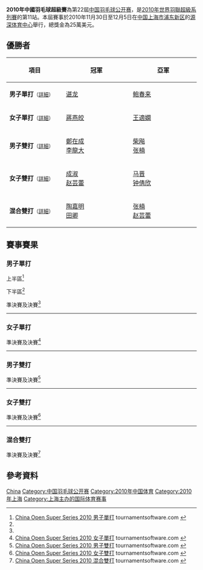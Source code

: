 {{noteTA|G1=Badminton}}
{{infobox badminton event
|name           = 2010年中國羽毛球超級賽
|image          =
|size           = 
|caption        =
|dates          = 2010年11月30日－12月5日
|number_edition = 第22屆
|level          = 2B
|prize_money    = 25萬美元
|other          =
|location       = {{CHN}}[[上海市|上海市]][[浦东新区|浦东新区]]
|venue          = [[源深体育中心|源深体育中心]]
|previous       = 2009年中國羽毛球超級賽
|next           = 2011年中國羽毛球首要超級賽
}}
'''2010年中國羽毛球超級賽'''為第22屆[[中国羽毛球公开赛|中国羽毛球公开赛]]，是[[2010年世界羽聯超級系列賽|2010年世界羽聯超級系列賽]]的第11站。本屆賽事於2010年11月30日至12月5日在[[中国|中国]][[上海市|上海市]][[浦东新区|浦东新区]]的[[源深体育中心|源深体育中心]]舉行，總獎金為25萬美元。

== 優勝者 ==
{| class=wikitable style="font-size:small"
!width="200"|項目
!width="250"|冠軍
!width="250"|亞軍
|-
|'''男子單打'''<small>（[[#男子單打|詳細]]）</small>
|{{flagicon|CHN}} [[谌龙|谌龙]]
|{{flagicon|CHN}} [[鲍春来|鲍春来]]
|-
|'''女子單打'''<small>（[[#女子單打|詳細]]）</small>
|{{flagicon|CHN}} [[蔣燕皎|蔣燕皎]]
|{{flagicon|CHN}} [[王適嫻|王適嫻]]
|-
|'''男子雙打'''<small>（[[#男子雙打|詳細]]）</small>
|{{flagicon|KOR}} [[鄭在成|鄭在成]]<br/>{{flagicon|KOR}} [[李龍大|李龍大]]
|{{flagicon|CHN}} [[柴飚|柴飚]]<br/>{{flagicon|CHN}} [[张楠_(羽毛球运动员)|张楠]]
|-
|'''女子雙打'''<small>（[[#女子雙打|詳細]]）</small>
|{{flagicon|CHN}} [[成淑|成淑]]<br/>{{flagicon|CHN}} [[赵芸蕾|赵芸蕾]]
|{{flagicon|CHN}} [[马晋|马晋]]<br/>{{flagicon|CHN}} [[钟倩欣|钟倩欣]]
|-
|'''混合雙打'''<small>（[[#混合雙打|詳細]]）</small>
|{{flagicon|CHN}} [[陶嘉明|陶嘉明]]<br/>{{flagicon|CHN}} [[田卿|田卿]]
|{{flagicon|CHN}} [[张楠_(羽毛球运动员)|张楠]]<br/>{{flagicon|CHN}} [[赵芸蕾|赵芸蕾]]
|}

== 賽事賽果 ==
=== 男子單打 ===
; 上半區<ref name="MS">[http://tournamentsoftware.com/sport/draw.aspx?id=9DE27667-A177-4E56-8576-5E36401BED38&draw=2 China Open Super Series 2010 男子單打] {{Wayback|url=http://tournamentsoftware.com/sport/draw.aspx?id=9DE27667-A177-4E56-8576-5E36401BED38&draw=2 |date=20170830122838 }} tournamentsoftware.com {{en}}</ref>
{{16TeamBracket-Compact-Tennis3
| RD1-seed01=PFQ
| RD1-team01='''{{flagicon|KOR}} [[李炫一|李炫一]]
| RD1-score01-1=14
| RD1-score01-2='''21
| RD1-score01-3='''21
| RD1-seed02=
| RD1-team02={{nowrap|{{flagicon|IND}} [[拉贾·梅努里·文卡塔·加卢西达|R·M·V·加卢西达]]}}
| RD1-score02-1='''21
| RD1-score02-2=17
| RD1-score02-3=8

| RD1-seed03=Q
| RD1-team03='''{{flagicon|CHN}} [[吕轶|吕轶]]
| RD1-score03-1='''23
| RD1-score03-2='''21
| RD1-score03-3=
| RD1-seed04=
| RD1-team04={{flagicon|IND}} [[阿尔温德·巴特|阿尔温德·巴特]]
| RD1-score04-1=21
| RD1-score04-2=6
| RD1-score04-3=

| RD1-seed05=8
| RD1-team05='''{{flagicon|CHN}} [[鲍春来|鲍春来]]
| RD1-score05-1=
| RD1-score05-2=
| RD1-score05-3=
| RD1-seed06=
| RD1-team06={{flagicon|LTU}} [[凯斯图蒂斯·纳维茨卡斯|K·纳维茨卡斯]] (棄權)
| RD1-score06-1=
| RD1-score06-2=
| RD1-score06-3=

| RD1-seed07=
| RD1-team07={{flagicon|THA}} [[达农沙·森颂汶素|达农沙·森颂汶素]]
| RD1-score07-1='''23
| RD1-score07-2=22
| RD1-score07-3=7
| RD1-seed08=Q
| RD1-team08='''{{flagicon|CHN}} [[乔斌|乔斌]]
| RD1-score08-1=21
| RD1-score08-2='''24
| RD1-score08-3='''21

| RD1-seed09=4
| RD1-team09={{flagicon|THA}} [[文萨·波萨那|文萨·波萨那]]
| RD1-score09-1='''21
| RD1-score09-2=12
| RD1-score09-3=16
| RD1-seed10=
| RD1-team10='''{{flagicon|CHN}} [[杜鹏宇|杜鹏宇]]
| RD1-score10-1=17
| RD1-score10-2='''21
| RD1-score10-3='''21

| RD1-seed11=
| RD1-team11={{nowrap|{{flagicon|SWE}} [[亨利·胡尔斯凯宁|亨利·胡尔斯凯宁]]}}
| RD1-score11-1=19
| RD1-score11-2=10
| RD1-score11-3=
| RD1-seed12=
| RD1-team12='''{{flagicon|HKG}} [[胡贇|胡贇]]
| RD1-score12-1='''21
| RD1-score12-2='''21
| RD1-score12-3=

| RD1-seed13=7
| RD1-team13='''{{flagicon|DEN}} [[简·奥·约根森|简·奥·约根森]]
| RD1-score13-1='''21
| RD1-score13-2=9
| RD1-score13-3='''21
| RD1-seed14=PFQ
| RD1-team14={{flagicon|CHN}} [[文凯|文凯]]
| RD1-score14-1=9
| RD1-score14-2='''21
| RD1-score14-3=17

| RD1-seed15=
| RD1-team15={{flagicon|SCO}} [[阿利斯泰尔·凯西|阿利斯泰尔·凯西]]
| RD1-score15-1=9
| RD1-score15-2=9
| RD1-score15-3=
| RD1-seed16=
| RD1-team16='''{{flagicon|HKG}} [[陳仁傑|陳仁傑]]
| RD1-score16-1='''21
| RD1-score16-2='''21
| RD1-score16-3=

| RD2-seed01=PFQ
| RD2-team01={{flagicon|KOR}} [[李炫一|李炫一]]
| RD2-score01-1=14
| RD2-score01-2=7
| RD2-score01-3=
| RD2-seed02=Q
| RD2-team02='''{{flagicon|CHN}} [[吕轶|吕轶]]
| RD2-score02-1='''21
| RD2-score02-2='''21
| RD2-score02-3=

| RD2-seed03=8
| RD2-team03='''{{flagicon|CHN}} [[鲍春来|鲍春来]]
| RD2-score03-1='''21
| RD2-score03-2='''21
| RD2-score03-3=
| RD2-seed04=Q
| RD2-team04={{flagicon|CHN}} [[乔斌|乔斌]]
| RD2-score04-1=11
| RD2-score04-2=15
| RD2-score04-3=

| RD2-seed05=
| RD2-team05='''{{flagicon|CHN}} [[杜鹏宇|杜鹏宇]]
| RD2-score05-1='''21
| RD2-score05-2='''21
| RD2-score05-3=
| RD2-seed06=
| RD2-team06={{flagicon|HKG}} [[胡贇|胡贇]]
| RD2-score06-1=17
| RD2-score06-2=12
| RD2-score06-3=

| RD2-seed07=7
| RD2-team07='''{{flagicon|DEN}} [[简·奥·约根森|简·奥·约根森]]
| RD2-score07-1='''21
| RD2-score07-2=19
| RD2-score07-3='''21
| RD2-seed08=
| RD2-team08={{flagicon|HKG}} [[陳仁傑|陳仁傑]]
| RD2-score08-1=15
| RD2-score08-2='''21
| RD2-score08-3=16

| RD3-seed01=Q
| RD3-team01={{flagicon|CHN}} [[吕轶|吕轶]]
| RD3-score01-1=11
| RD3-score01-2=15
| RD3-score01-3=
| RD3-seed02=8
| RD3-team02='''{{flagicon|CHN}} [[鲍春来|鲍春来]]
| RD3-score02-1='''21
| RD3-score02-2='''21
| RD3-score02-3=

| RD3-seed03=
| RD3-team03='''{{flagicon|CHN}} [[杜鹏宇|杜鹏宇]]
| RD3-score03-1=
| RD3-score03-2=
| RD3-score03-3=
| RD3-seed04=
| RD3-team04={{nowrap|{{flagicon|DEN}} [[简·奥·约根森|简·奥·约根森]] (棄權)}}
| RD3-score04-1=
| RD3-score04-2=
| RD3-score04-3=

| RD4-seed01=8
| RD4-team01='''{{nowrap|{{flagicon|CHN}} [[鲍春来|鲍春来]]}}
| RD4-score01-1='''22
| RD4-score01-2='''21
| RD4-score01-3=
| RD4-seed02=
| RD4-team02={{flagicon|CHN}} [[杜鹏宇|杜鹏宇]]
| RD4-score02-1=20
| RD4-score02-2=16
| RD4-score02-3=
}}
;下半區<ref name="MS"/>
{{16TeamBracket-Compact-Tennis3
| RD1-seed01=Q
| RD1-team01='''{{flagicon|CHN}} [[张圣|张圣]]
| RD1-score01-1='''21
| RD1-score01-2='''21
| RD1-score01-3=
| RD1-seed02=
| RD1-team02={{flagicon|GER}} [[马克·茨维布勒|马克·茨维布勒]]
| RD1-score02-1=15
| RD1-score02-2=9
| RD1-score02-3=

| RD1-seed03=
| RD1-team03={{flagicon|FRA}} [[布里斯·利弗德斯|布里斯·利弗德斯]]
| RD1-score03-1=13
| RD1-score03-2=18
| RD1-score03-3=
| RD1-seed04=6
| RD1-team04='''{{flagicon|VIE}} [[阮進明|阮進明]]
| RD1-score04-1='''21
| RD1-score04-2='''21
| RD1-score04-3=

| RD1-seed05=
| RD1-team05='''{{flagicon|TPE}} [[謝裕興|謝裕興]]
| RD1-score05-1=18
| RD1-score05-2='''21
| RD1-score05-3='''21
| RD1-seed06=
| RD1-team06={{flagicon|DEN}} [[克里斯蒂安·林德·汤姆森|C·林德·汤姆森]]
| RD1-score06-1='''21
| RD1-score06-2=3
| RD1-score06-3=15

| RD1-seed07=
| RD1-team07={{flagicon|MAS}} [[张维峰|张维峰]]
| RD1-score07-1=11
| RD1-score07-2=11
| RD1-score07-3=
| RD1-seed08=3
| RD1-team08='''{{flagicon|CHN}} [[陈金|陈金]]
| RD1-score08-1='''21
| RD1-score08-2='''21
| RD1-score08-3=

| RD1-seed09=PFQ
| RD1-team09={{flagicon|CHN}} [[王睁茗|王睁茗]]
| RD1-score09-1=5
| RD1-score09-2='''21
| RD1-score09-3=17
| RD1-seed10=
| RD1-team10='''{{flagicon|KOR}} [[朴成奐|朴成奐]]
| RD1-score10-1='''21
| RD1-score10-2=11
| RD1-score10-3='''21

| RD1-seed11=
| RD1-team11={{flagicon|TPE}} [[周天成|周天成]]
| RD1-score11-1=17
| RD1-score11-2=9
| RD1-score11-3=
| RD1-seed12=5
| RD1-team12='''{{flagicon|CHN}} [[谌龙|谌龙]]
| RD1-score12-1='''21
| RD1-score12-2='''21
| RD1-score12-3=

| RD1-seed13=
| RD1-team13='''{{flagicon|KOR}} [[孫完虎|孫完虎]]
| RD1-score13-1=11
| RD1-score13-2='''21
| RD1-score13-3='''21
| RD1-seed14=
| RD1-team14={{flagicon|TPE}} [[薛軒億|薛軒億]]
| RD1-score14-1='''21
| RD1-score14-2=15
| RD1-score14-3=15

| RD1-seed15=Q
| RD1-team15={{flagicon|CHN}} [[周文龙_(羽毛球运动员)|周文龙]]
| RD1-score15-1=17
| RD1-score15-2=16
| RD1-score15-3=
| RD1-seed16=2
| RD1-team16='''{{flagicon|CHN}} [[林丹|林丹]]
| RD1-score16-1='''21
| RD1-score16-2='''21
| RD1-score16-3=

| RD2-seed01=Q
| RD2-team01='''{{flagicon|CHN}} [[张圣|张圣]]
| RD2-score01-1=13
| RD2-score01-2='''21
| RD2-score01-3='''21
| RD2-seed02=6
| RD2-team02={{flagicon|VIE}} [[阮進明|阮進明]]
| RD2-score02-1='''21
| RD2-score02-2=12
| RD2-score02-3=17

| RD2-seed03=
| RD2-team03={{flagicon|TPE}} [[謝裕興|謝裕興]]
| RD2-score03-1=8
| RD2-score03-2='''21
| RD2-score03-3=16
| RD2-seed04=3
| RD2-team04='''{{flagicon|CHN}} [[陈金|陈金]]
| RD2-score04-1='''21
| RD2-score04-2=18
| RD2-score04-3='''21

| RD2-seed05=
| RD2-team05={{flagicon|KOR}} [[朴成奐|朴成奐]]
| RD2-score05-1=12
| RD2-score05-2=16
| RD2-score05-3=
| RD2-seed06=5
| RD2-team06='''{{flagicon|CHN}} [[谌龙|谌龙]]
| RD2-score06-1='''21
| RD2-score06-2='''21
| RD2-score06-3=

| RD2-seed07=
| RD2-team07={{flagicon|KOR}} [[孫完虎|孫完虎]]
| RD2-score07-1=9
| RD2-score07-2=12
| RD2-score07-3=
| RD2-seed08=2
| RD2-team08='''{{flagicon|CHN}} [[林丹|林丹]]
| RD2-score08-1='''21
| RD2-score08-2='''21
| RD2-score08-3=

| RD3-seed01=Q
| RD3-team01={{flagicon|CHN}} [[张圣|张圣]]
| RD3-score01-1=8
| RD3-score01-2=13
| RD3-score01-3=
| RD3-seed02=3
| RD3-team02='''{{flagicon|CHN}} [[陈金|陈金]]
| RD3-score02-1='''21
| RD3-score02-2='''21
| RD3-score02-3=

| RD3-seed03=5
| RD3-team03='''{{flagicon|CHN}} [[谌龙|谌龙]]
| RD3-score03-1=
| RD3-score03-2=
| RD3-score03-3=
| RD3-seed04=2
| RD3-team04={{flagicon|CHN}} [[林丹|林丹]] (棄權)
| RD3-score04-1=
| RD3-score04-2=
| RD3-score04-3=

| RD4-seed01=3
| RD4-team01={{flagicon|CHN}} [[陈金|陈金]]
| RD4-score01-1=20
| RD4-score01-2='''21
| RD4-score01-3=18
| RD4-seed02=5
| RD4-team02='''{{flagicon|CHN}} [[谌龙|谌龙]]
| RD4-score02-1='''22
| RD4-score02-2=18
| RD4-score02-3='''21
}}
;準決賽及決賽<ref name="MS"/>
{{4TeamBracket-Tennis3-v2
| team-width=200
| RD1-seed1=8
| RD1-team1='''{{flagicon|CHN}} [[鲍春来|鲍春来]]
| RD1-score1-1='''22
| RD1-score1-2='''21
| RD1-score1-3=
| RD1-seed2=4
| RD1-team2={{flagicon|CHN}} [[杜鹏宇|杜鹏宇]]
| RD1-score2-1=20
| RD1-score2-2=16
| RD1-score2-3=

| RD1-seed3=3
| RD1-team3={{flagicon|CHN}} [[陈金|陈金]]
| RD1-score3-1=20
| RD1-score3-2='''21
| RD1-score3-3=18
| RD1-seed4=5
| RD1-team4='''{{flagicon|CHN}} [[谌龙|谌龙]]
| RD1-score4-1='''22
| RD1-score4-2=18
| RD1-score4-3='''21

| RD2-seed1=8
| RD2-team1={{flagicon|CHN}} [[鲍春来|鲍春来]]
| RD2-score1-1='''21
| RD2-score1-2=14
| RD2-score1-3=16
| RD2-seed2=5
| RD2-team2='''{{flagicon|CHN}} [[谌龙|谌龙]]
| RD2-score2-1=9
| RD2-score2-2='''21
| RD2-score2-3='''21
}}
----

=== 女子單打 ===
;準決賽及決賽<ref name="WS">[http://tournamentsoftware.com/sport/draw.aspx?id=9DE27667-A177-4E56-8576-5E36401BED38&draw=4 China Open Super Series 2010 女子單打] tournamentsoftware.com {{en}}</ref>
{{4TeamBracket-Tennis3-v2
| team-width=200
| RD1-seed1=1
| RD1-team1={{flagicon|CHN}} [[汪鑫|汪鑫]]
| RD1-score1-1=18
| RD1-score1-2=16
| RD1-score1-3=
| RD1-seed2=3
| RD1-team2='''{{flagicon|CHN}} [[王適嫻|王適嫻]]
| RD1-score2-1='''21
| RD1-score2-2='''21
| RD1-score2-3=

| RD1-seed3=4
| RD1-team3='''{{flagicon|CHN}} [[蔣燕皎|蔣燕皎]]
| RD1-score3-1='''21
| RD1-score3-2='''21
| RD1-score3-3=
| RD1-seed4=2
| RD1-team4={{flagicon|CHN}} [[王仪涵|王仪涵]]
| RD1-score4-1=19
| RD1-score4-2=17
| RD1-score4-3=

| RD2-seed1=3
| RD2-team1={{flagicon|CHN}} [[王適嫻|王適嫻]]
| RD2-score1-1=16
| RD2-score1-2=19
| RD2-score1-3=
| RD2-seed2=4
| RD2-team2='''{{flagicon|CHN}} [[蔣燕皎|蔣燕皎]]
| RD2-score2-1='''21
| RD2-score2-2='''21
| RD2-score2-3=
}}
----
=== 男子雙打 ===
;準決賽及決賽<ref name="MD">[http://tournamentsoftware.com/sport/draw.aspx?id=9DE27667-A177-4E56-8576-5E36401BED38&draw=6 China Open Super Series 2010 男子雙打] {{Wayback|url=http://tournamentsoftware.com/sport/draw.aspx?id=9DE27667-A177-4E56-8576-5E36401BED38&draw=6 |date=20170925184002 }} tournamentsoftware.com {{en}}</ref>
{{4TeamBracket-Tennis3-v2
| team-width=200
| RD1-seed1=6
| RD1-team1={{flagicon|TPE}} [[方介民|方介民]]<br/> {{flagicon|TPE}} [[李勝木|李勝木]]
| RD1-score1-1=12
| RD1-score1-2='''21
| RD1-score1-3=24
| RD1-seed2=
| RD1-team2='''{{flagicon|CHN}} [[柴飚|柴飚]]<br/> {{flagicon|CHN}} [[张楠_(羽毛球运动员)|张楠]]
| RD1-score2-1='''21
| RD1-score2-2=15
| RD1-score2-3='''26

| RD1-seed3=4
| RD1-team3='''{{flagicon|KOR}} [[鄭在成|鄭在成]]<br/> {{flagicon|KOR}} [[李龍大|李龍大]]
| RD1-score3-1='''21
| RD1-score3-2=19
| RD1-score3-3='''21
| RD1-seed4=7
| RD1-team4={{flagicon|KOR}} [[高成炫|高成炫]]<br/> {{flagicon|KOR}} [[柳延星|柳延星]]
| RD1-score4-1=19
| RD1-score4-2='''21
| RD1-score4-3=8

| RD2-seed1=
| RD2-team1={{flagicon|CHN}} [[柴飚|柴飚]]<br/> {{flagicon|CHN}} [[张楠_(羽毛球运动员)|张楠]]
| RD2-score1-1=15
| RD2-score1-2=12
| RD2-score1-3=
| RD2-seed2=4
| RD2-team2='''{{flagicon|KOR}} [[鄭在成|鄭在成]]<br/> {{flagicon|KOR}} [[李龍大|李龍大]]
| RD2-score2-1='''21
| RD2-score2-2='''21
| RD2-score2-3=
}}
----
=== 女子雙打 ===
;準決賽及決賽<ref name="WD">[http://tournamentsoftware.com/sport/draw.aspx?id=9DE27667-A177-4E56-8576-5E36401BED38&draw=7 China Open Super Series 2010 女子雙打] tournamentsoftware.com {{en}}</ref>
{{4TeamBracket-Tennis3-v2
| team-width=200
| RD1-seed1=
| RD1-team1='''{{flagicon|CHN}} [[马晋|马晋]]<br/> {{flagicon|CHN}} [[钟倩欣|钟倩欣]]
| RD1-score1-1=11
| RD1-score1-2='''21
| RD1-score1-3='''21
| RD1-seed2=8
| RD1-team2={{flagicon|KOR}} [[河貞恩|河貞恩]]<br/> {{flagicon|KOR}} [[金旼貞|金旼貞]]
| RD1-score2-1='''21
| RD1-score2-2=8
| RD1-score2-3=18

| RD1-seed3=5
| RD1-team3={{flagicon|CHN}} [[潘攀|潘攀]]<br/> {{flagicon|CHN}} [[田卿|田卿]]
| RD1-score3-1=14
| RD1-score3-2=13
| RD1-score3-3=
| RD1-seed4=2
| RD1-team4='''{{flagicon|CHN}} [[成淑|成淑]]<br/> {{flagicon|CHN}} [[赵芸蕾|赵芸蕾]]
| RD1-score4-1='''21
| RD1-score4-2='''21
| RD1-score4-3=

| RD2-seed1=
| RD2-team1={{flagicon|CHN}} [[马晋|马晋]]<br/> {{flagicon|CHN}} [[钟倩欣|钟倩欣]] (棄權)
| RD2-score1-1=
| RD2-score1-2=
| RD2-score1-3=
| RD2-seed2=2
| RD2-team2='''{{flagicon|CHN}} [[成淑|成淑]]<br/> {{flagicon|CHN}} [[赵芸蕾|赵芸蕾]]
| RD2-score2-1=
| RD2-score2-2=
| RD2-score2-3=
}}
----
=== 混合雙打 ===
;準決賽及決賽<ref name="XD">[http://tournamentsoftware.com/sport/draw.aspx?id=9DE27667-A177-4E56-8576-5E36401BED38&draw=9 China Open Super Series 2010 混合雙打] {{Wayback|url=http://tournamentsoftware.com/sport/draw.aspx?id=9DE27667-A177-4E56-8576-5E36401BED38&draw=9 |date=20170925184122 }} tournamentsoftware.com {{en}}</ref>
{{4TeamBracket-Tennis3-v2
| team-width=200
| RD1-seed1=5
| RD1-team1='''{{flagicon|CHN}} [[张楠_(羽毛球运动员)|张楠]]<br/> {{flagicon|CHN}} [[赵芸蕾|赵芸蕾]]
| RD1-score1-1='''21
| RD1-score1-2='''21
| RD1-score1-3=
| RD1-seed2=
| RD1-team2={{flagicon|MAS}} [[陈炳顺|陈炳顺]]<br/> {{flagicon|MAS}} [[吳柳螢|吳柳螢]]
| RD1-score2-1=17
| RD1-score2-2=18
| RD1-score2-3=

| RD1-seed3=
| RD1-team3='''{{flagicon|CHN}} [[陶嘉明|陶嘉明]]<br/> {{flagicon|CHN}} [[田卿|田卿]]
| RD1-score3-1='''21
| RD1-score3-2=8
| RD1-score3-3='''21
| RD1-seed4=
| RD1-team4={{flagicon|CHN}} [[何汉斌|何汉斌]]<br/> {{flagicon|CHN}} [[马晋|马晋]]
| RD1-score4-1=17
| RD1-score4-2='''21
| RD1-score4-3=13

| RD2-seed1=5
| RD2-team1={{flagicon|CHN}} [[张楠_(羽毛球运动员)|张楠]]<br/> {{flagicon|CHN}} [[赵芸蕾|赵芸蕾]]
| RD2-score1-1=18
| RD2-score1-2=17
| RD2-score1-3=
| RD2-seed2=
| RD2-team2='''{{flagicon|CHN}} [[陶嘉明|陶嘉明]]<br/> {{flagicon|CHN}} [[田卿|田卿]]
| RD2-score2-1='''21
| RD2-score2-2='''21
| RD2-score2-3=
}}

== 參考資料 ==
{{Reflist}}

{{中國羽毛球公開賽}}
{{2010年世界羽聯超級系列賽}}

[[Category:2010年世界羽聯超級系列賽|China]]
[[Category:中国羽毛球公开赛|Category:中国羽毛球公开赛]]
[[Category:2010年中国体育|Category:2010年中国体育]]
[[Category:2010年上海|Category:2010年上海]]
[[Category:上海主办的国际体育赛事|Category:上海主办的国际体育赛事]]